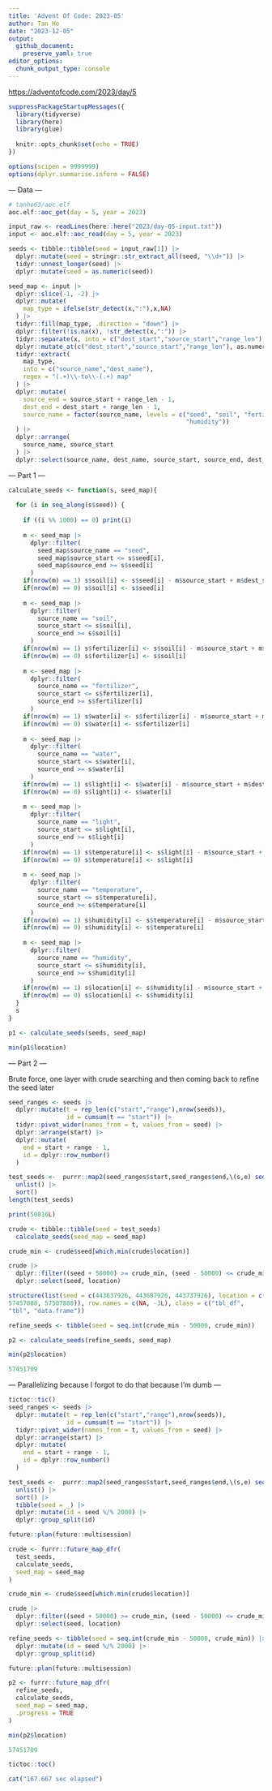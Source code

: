 ```yaml
---
title: 'Advent Of Code: 2023-05'
author: Tan Ho
date: "2023-12-05"
output: 
  github_document:
    preserve_yaml: true
editor_options: 
  chunk_output_type: console
---
```


<https://adventofcode.com/2023/day/5>

```r
suppressPackageStartupMessages({
  library(tidyverse)
  library(here)
  library(glue)
  
  knitr::opts_chunk$set(echo = TRUE)
})

options(scipen = 9999999)
options(dplyr.summarise.inform = FALSE)
```

--- Data ---

```r
# tanho63/aoc.elf
aoc.elf::aoc_get(day = 5, year = 2023)
```

```r
input_raw <- readLines(here::here("2023/day-05-input.txt"))
input <- aoc.elf::aoc_read(day = 5, year = 2023)

seeds <- tibble::tibble(seed = input_raw[1]) |> 
  dplyr::mutate(seed = stringr::str_extract_all(seed, "\\d+")) |> 
  tidyr::unnest_longer(seed) |> 
  dplyr::mutate(seed = as.numeric(seed))

seed_map <- input |> 
  dplyr::slice(-1, -2) |> 
  dplyr::mutate(
    map_type = ifelse(str_detect(x,":"),x,NA)
  ) |> 
  tidyr::fill(map_type, .direction = "down") |> 
  dplyr::filter(!is.na(x), !str_detect(x,":")) |> 
  tidyr::separate(x, into = c("dest_start","source_start","range_len"), sep = " ") |> 
  dplyr::mutate_at(c("dest_start","source_start","range_len"), as.numeric) |> 
  tidyr::extract(
    map_type, 
    into = c("source_name","dest_name"), 
    regex = "(.+)\\-to\\-(.+) map"
  ) |> 
  dplyr::mutate(
    source_end = source_start + range_len - 1,
    dest_end = dest_start + range_len - 1,
    source_name = factor(source_name, levels = c("seed", "soil", "fertilizer", "water", "light", "temperature", 
                                                 "humidity"))
  ) |> 
  dplyr::arrange(
    source_name, source_start
  ) |> 
  dplyr::select(source_name, dest_name, source_start, source_end, dest_start, dest_end, range_len)

```

--- Part 1 ---

```r
calculate_seeds <- function(s, seed_map){
  
  for (i in seq_along(s$seed)) {
    
    if ((i %% 1000) == 0) print(i)
    
    m <- seed_map |> 
      dplyr::filter(
        seed_map$source_name == "seed",
        seed_map$source_start <= s$seed[i],
        seed_map$source_end >= s$seed[i]
      )
    if(nrow(m) == 1) s$soil[i] <- s$seed[i] - m$source_start + m$dest_start
    if(nrow(m) == 0) s$soil[i] <- s$seed[i]
    
    m <- seed_map |> 
      dplyr::filter(
        source_name == "soil", 
        source_start <= s$soil[i], 
        source_end >= s$soil[i]
      )
    if(nrow(m) == 1) s$fertilizer[i] <- s$soil[i] - m$source_start + m$dest_start
    if(nrow(m) == 0) s$fertilizer[i] <- s$soil[i]
    
    m <- seed_map |> 
      dplyr::filter(
        source_name == "fertilizer", 
        source_start <= s$fertilizer[i], 
        source_end >= s$fertilizer[i]
      )
    if(nrow(m) == 1) s$water[i] <- s$fertilizer[i] - m$source_start + m$dest_start
    if(nrow(m) == 0) s$water[i] <- s$fertilizer[i]
    
    m <- seed_map |> 
      dplyr::filter(
        source_name == "water", 
        source_start <= s$water[i], 
        source_end >= s$water[i]
      )
    if(nrow(m) == 1) s$light[i] <- s$water[i] - m$source_start + m$dest_start
    if(nrow(m) == 0) s$light[i] <- s$water[i]
    
    m <- seed_map |> 
      dplyr::filter(
        source_name == "light", 
        source_start <= s$light[i], 
        source_end >= s$light[i]
      )
    if(nrow(m) == 1) s$temperature[i] <- s$light[i] - m$source_start + m$dest_start
    if(nrow(m) == 0) s$temperature[i] <- s$light[i]
    
    m <- seed_map |> 
      dplyr::filter(
        source_name == "temperature", 
        source_start <= s$temperature[i], 
        source_end >= s$temperature[i]
      )
    if(nrow(m) == 1) s$humidity[i] <- s$temperature[i] - m$source_start + m$dest_start
    if(nrow(m) == 0) s$humidity[i] <- s$temperature[i]
    
    m <- seed_map |> 
      dplyr::filter(
        source_name == "humidity", 
        source_start <= s$humidity[i], 
        source_end >= s$humidity[i]
      )
    if(nrow(m) == 1) s$location[i] <- s$humidity[i] - m$source_start + m$dest_start
    if(nrow(m) == 0) s$location[i] <- s$humidity[i]
  }
  s
}
```

```r
p1 <- calculate_seeds(seeds, seed_map)

min(p1$location)
```

--- Part 2 ---

Brute force, one layer with crude searching and then coming back to refine the seed later

```r
seed_ranges <- seeds |> 
  dplyr::mutate(t = rep_len(c("start","range"),nrow(seeds)),
                id = cumsum(t == "start")) |> 
  tidyr::pivot_wider(names_from = t, values_from = seed) |> 
  dplyr::arrange(start) |> 
  dplyr::mutate(
    end = start + range - 1,
    id = dplyr::row_number()
  )

test_seeds <-  purrr::map2(seed_ranges$start,seed_ranges$end,\(s,e) seq.int(s,e,by = 50000)) |> 
  unlist() |> 
  sort()
length(test_seeds)
```
```r
print(50816L)
```
```r
crude <- tibble::tibble(seed = test_seeds)
  calculate_seeds(seed_map = seed_map)

crude_min <- crude$seed[which.min(crude$location)]

crude |> 
  dplyr::filter((seed + 50000) >= crude_min, (seed - 50000) <= crude_min) |> 
  dplyr::select(seed, location)
```
```r
structure(list(seed = c(443637926, 443687926, 443737926), location = c(776625416, 
57457888, 57507888)), row.names = c(NA, -3L), class = c("tbl_df", 
"tbl", "data.frame"))
```
```r
refine_seeds <- tibble(seed = seq.int(crude_min - 50000, crude_min))

p2 <- calculate_seeds(refine_seeds, seed_map)

min(p2$location)
```
```r
57451709
```

--- Parallelizing because I forgot to do that because I'm dumb ---
```r
tictoc::tic()
seed_ranges <- seeds |> 
  dplyr::mutate(t = rep_len(c("start","range"),nrow(seeds)),
                id = cumsum(t == "start")) |> 
  tidyr::pivot_wider(names_from = t, values_from = seed) |> 
  dplyr::arrange(start) |> 
  dplyr::mutate(
    end = start + range - 1,
    id = dplyr::row_number()
  )

test_seeds <-  purrr::map2(seed_ranges$start,seed_ranges$end,\(s,e) seq.int(s,e,by = 50000)) |> 
  unlist() |> 
  sort() |> 
  tibble(seed = _) |> 
  dplyr::mutate(id = seed %/% 2000) |> 
  dplyr::group_split(id)

future::plan(future::multisession)

crude <- furrr::future_map_dfr(
  test_seeds, 
  calculate_seeds, 
  seed_map = seed_map
)

crude_min <- crude$seed[which.min(crude$location)]

crude |> 
  dplyr::filter((seed + 50000) >= crude_min, (seed - 50000) <= crude_min) |> 
  dplyr::select(seed, location)

refine_seeds <- tibble(seed = seq.int(crude_min - 50000, crude_min)) |> 
  dplyr::mutate(id = seed %/% 2000) |> 
  dplyr::group_split(id)

future::plan(future::multisession)

p2 <- furrr::future_map_dfr(
  refine_seeds, 
  calculate_seeds, 
  seed_map = seed_map, 
  .progress = TRUE
)

min(p2$location)
```
```r
57451709
```
```r
tictoc::toc()
```
```r
cat("167.667 sec elapsed")
```



